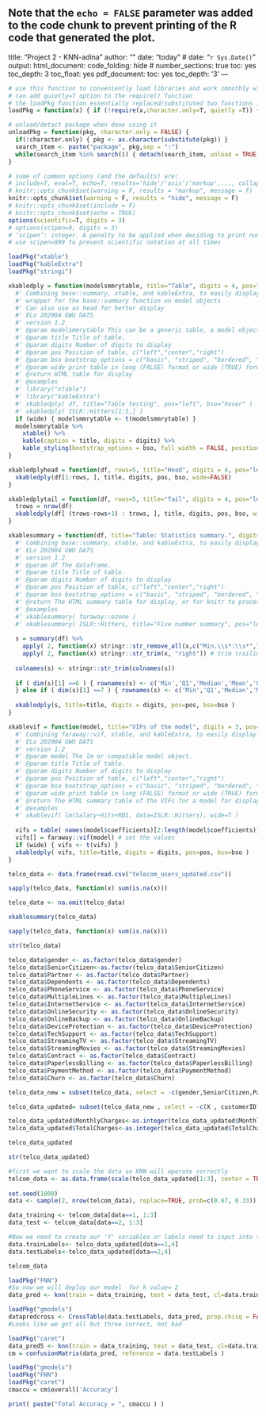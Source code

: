 
Note that the `echo = FALSE` parameter was added to the code chunk to prevent printing of the R code that generated the plot.
---
title: "Project 2 - KNN-adina"
author: ""
date: "today"
# date: "`r Sys.Date()`"
output:
  html_document:
    code_folding: hide
    # number_sections: true
    toc: yes
    toc_depth: 3
    toc_float: yes
  pdf_document:
    toc: yes
    toc_depth: '3'
---

```{r basic, include=F}
# use this function to conveniently load libraries and work smoothly with knitting
# can add quietly=T option to the require() function
# the loadPkg function essentially replaced/substituted two functions install.packages() and library() in one step.
loadPkg = function(x) { if (!require(x,character.only=T, quietly =T)) { install.packages(x,dep=T,repos="http://cran.us.r-project.org"); if(!require(x,character.only=T)) stop("Package not found") } }

# unload/detact package when done using it
unloadPkg = function(pkg, character.only = FALSE) { 
  if(!character.only) { pkg <- as.character(substitute(pkg)) } 
  search_item <- paste("package", pkg,sep = ":") 
  while(search_item %in% search()) { detach(search_item, unload = TRUE, character.only = TRUE) } 
}
```

```{r setup, include=FALSE}
# some of common options (and the defaults) are: 
# include=T, eval=T, echo=T, results='hide'/'asis'/'markup',..., collapse=F, warning=T, message=T, error=T, cache=T, fig.width=6, fig.height=4, fig.dim=c(6,4) #inches, fig.align='left'/'center','right', 
# knitr::opts_chunk$set(warning = F, results = "markup", message = F)
knitr::opts_chunk$set(warning = F, results = "hide", message = F)
# knitr::opts_chunk$set(include = F)
# knitr::opts_chunk$set(echo = TRUE)
options(scientific=T, digits = 3) 
# options(scipen=9, digits = 3) 
# ‘scipen’: integer. A penalty to be applied when deciding to print numeric values in fixed or exponential notation.  Positive values bias towards fixed and negative towards scientific notation: fixed notation will be preferred unless it is more than ‘scipen’ digits wider.
# use scipen=999 to prevent scientific notation at all times
```

```{r xkablesummary}
loadPkg("xtable")
loadPkg("kableExtra")
loadPkg("stringi")

xkabledply = function(modelsmmrytable, title="Table", digits = 4, pos="left", bso="striped", wide=FALSE) { 
  #' Combining base::summary, xtable, and kableExtra, to easily display model summary. 
  #' wrapper for the base::summary function on model objects
  #' Can also use as head for better display
  #' ELo 202004 GWU DATS
  #' version 1.2
  #' @param modelsmmrytable This can be a generic table, a model object such as lm(), or the summary of a model object summary(lm()) 
  #' @param title Title of table. 
  #' @param digits Number of digits to display
  #' @param pos Position of table, c("left","center","right") 
  #' @param bso bootstrap_options = c("basic", "striped", "bordered", "hover", "condensed", "responsive")
  #' @param wide print table in long (FALSE) format or wide (TRUE) format
  #' @return HTML table for display
  #' @examples
  #' library("xtable")
  #' library("kableExtra")
  #' xkabledply( df, title="Table testing", pos="left", bso="hover" )
  #' xkabledply( ISLR::Hitters[1:5,] )
  if (wide) { modelsmmrytable <- t(modelsmmrytable) }
  modelsmmrytable %>%
    xtable() %>% 
    kable(caption = title, digits = digits) %>%
    kable_styling(bootstrap_options = bso, full_width = FALSE, position = pos)
}

xkabledplyhead = function(df, rows=5, title="Head", digits = 4, pos="left", bso="striped") { 
  xkabledply(df[1:rows, ], title, digits, pos, bso, wide=FALSE)
}

xkabledplytail = function(df, rows=5, title="Tail", digits = 4, pos="left", bso="striped") { 
  trows = nrow(df)
  xkabledply(df[ (trows-rows+1) : trows, ], title, digits, pos, bso, wide=FALSE)
}

xkablesummary = function(df, title="Table: Statistics summary.", digits = 4, pos="left", bso="striped") { 
  #' Combining base::summary, xtable, and kableExtra, to easily display numeric variable summary of dataframes. 
  #' ELo 202004 GWU DATS
  #' version 1.2
  #' @param df The dataframe.
  #' @param title Title of table. 
  #' @param digits Number of digits to display
  #' @param pos Position of table, c("left","center","right") 
  #' @param bso bootstrap_options = c("basic", "striped", "bordered", "hover", "condensed", "responsive")
  #' @return The HTML summary table for display, or for knitr to process into other formats 
  #' @examples
  #' xkablesummary( faraway::ozone )
  #' xkablesummary( ISLR::Hitters, title="Five number summary", pos="left", bso="hover"  )
  
  s = summary(df) %>%
    apply( 2, function(x) stringr::str_remove_all(x,c("Min.\\s*:\\s*","1st Qu.\\s*:\\s*","Median\\s*:\\s*","Mean\\s*:\\s*","3rd Qu.\\s*:\\s*","Max.\\s*:\\s*")) ) %>% # replace all leading words
    apply( 2, function(x) stringr::str_trim(x, "right")) # trim trailing spaces left
  
  colnames(s) <- stringr::str_trim(colnames(s))
  
  if ( dim(s)[1] ==6 ) { rownames(s) <- c('Min','Q1','Median','Mean','Q3','Max') 
  } else if ( dim(s)[1] ==7 ) { rownames(s) <- c('Min','Q1','Median','Mean','Q3','Max','NA') }
  
  xkabledply(s, title=title, digits = digits, pos=pos, bso=bso )
}

xkablevif = function(model, title="VIFs of the model", digits = 3, pos="left", bso="striped", wide=TRUE) { 
  #' Combining faraway::vif, xtable, and kableExtra, to easily display numeric summary of VIFs for a model. 
  #' ELo 202004 GWU DATS
  #' version 1.2
  #' @param model The lm or compatible model object.
  #' @param title Title of table. 
  #' @param digits Number of digits to display
  #' @param pos Position of table, c("left","center","right") 
  #' @param bso bootstrap_options = c("basic", "striped", "bordered", "hover", "condensed", "responsive")
  #' @param wide print table in long (FALSE) format or wide (TRUE) format
  #' @return The HTML summary table of the VIFs for a model for display, or for knitr to process into other formats 
  #' @examples
  #' xkablevif( lm(Salary~Hits+RBI, data=ISLR::Hitters), wide=T )
  
  vifs = table( names(model$coefficients)[2:length(model$coefficients)] ) # remove intercept to set column names
  vifs[] = faraway::vif(model) # set the values
  if (wide) { vifs <- t(vifs) }
  xkabledply( vifs, title=title, digits = digits, pos=pos, bso=bso )
}
```


```{r, results="markup"}
telco_data <- data.frame(read.csv("telecom_users_updated.csv"))

sapply(telco_data, function(x) sum(is.na(x)))

telco_data <- na.omit(telco_data)

xkablesummary(telco_data)

sapply(telco_data, function(x) sum(is.na(x)))
```
```{r , results='markup'}
str(telco_data)
```


```{r, results="markup"}

telco_data$gender <- as.factor(telco_data$gender)
telco_data$SeniorCitizen<-as.factor(telco_data$SeniorCitizen)
telco_data$Partner <- as.factor(telco_data$Partner)
telco_data$Dependents <- as.factor(telco_data$Dependents)
telco_data$PhoneService <- as.factor(telco_data$PhoneService)
telco_data$MultipleLines <- as.factor(telco_data$MultipleLines)
telco_data$InternetService <- as.factor(telco_data$InternetService)
telco_data$OnlineSecurity <- as.factor(telco_data$OnlineSecurity)
telco_data$OnlineBackup <- as.factor(telco_data$OnlineBackup)
telco_data$DeviceProtection <- as.factor(telco_data$DeviceProtection)
telco_data$TechSupport <- as.factor(telco_data$TechSupport)
telco_data$StreamingTV <- as.factor(telco_data$StreamingTV)
telco_data$StreamingMovies <- as.factor(telco_data$StreamingMovies)
telco_data$Contract <- as.factor(telco_data$Contract)
telco_data$PaperlessBilling <- as.factor(telco_data$PaperlessBilling)
telco_data$PaymentMethod <- as.factor(telco_data$PaymentMethod)
telco_data$Churn <- as.factor(telco_data$Churn)

```

```{r , results='markup'}
telco_data_new = subset(telco_data, select = -c(gender,SeniorCitizen,Partner,Dependents,PhoneService,MultipleLines,InternetService,OnlineSecurity,OnlineBackup,DeviceProtection,TechSupport,StreamingTV,StreamingMovies ,Contract,PaperlessBilling,PaymentMethod) ) 
```

```{r , results='markup'}
telco_data_updated= subset(telco_data_new , select = -c(X , customerID))
```

```{r}
telco_data_updated$MonthlyCharges<-as.integer(telco_data_updated$MonthlyCharges)
telco_data_updated$TotalCharges<-as.integer(telco_data_updated$TotalCharges)
```

```{r , results='markup'}
telco_data_updated

```
```{r}
str(telco_data_updated)
```


```{r , results='markup'}
#first we want to scale the data so KNN will operate correctly
telcom_data <- as.data.frame(scale(telco_data_updated[1:3], center = TRUE, scale = TRUE))
 
set.seed(1000)
data <- sample(2, nrow(telcom_data), replace=TRUE, prob=c(0.67, 0.33))

data_training <- telcom_data[data==1, 1:3]
data_test <- telcom_data[data==2, 1:3]
```

```{r}
#Now we need to create our 'Y' variables or labels need to input into the KNN function
data.trainLabels<- telco_data_updated[data==1,4]
data.testLabels<-telco_data_updated[data==2,4]
```

```{r}
telcom_data
```

```{r , results='markup'}
loadPkg("FNN")
#So now we will deploy our model  for k value= 2 
data_pred <- knn(train = data_training, test = data_test, cl=data.trainLabels, k=2)
```


```{r , results='markup'}
loadPkg("gmodels")
datapredcross <- CrossTable(data.testLabels, data_pred, prop.chisq = FALSE)
#Looks like we got all but three correct, not bad
```

```{r , results='markup'}
loadPkg("caret") 
data_pred5 <- knn(train = data_training, test = data_test, cl=data.trainLabels, k=2)
cm = confusionMatrix(data_pred, reference = data.testLabels )
```

```{r , results='markup'}
loadPkg("gmodels")
loadPkg("FNN")
loadPkg("caret")
cmaccu = cm$overall['Accuracy']

print( paste("Total Accuracy = ", cmaccu ) )
```




